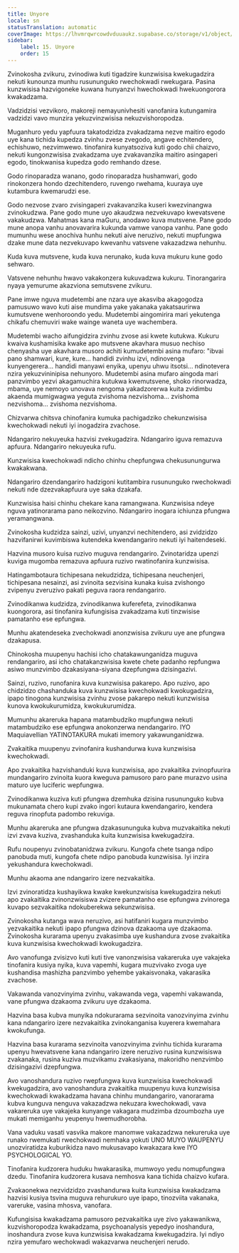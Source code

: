 ```yaml
---
title: Unyore
locale: sn
statusTranslation: automatic
coverImage: https://lhvmrqwrcowdvduuaukz.supabase.co/storage/v1/object/public/strapi-uploads/small_cover-educacion-fundamental.webp-2d51a7828a2b1309555be27f7e2a61a0.webp
sidebar:
    label: 15. Unyore
    order: 15
---
```

Zvinokosha zvikuru, zvinodiwa kuti tigadzire kunzwisisa kwekugadzira nekuti kunounza munhu rusununguko rwechokwadi rwekugara. Pasina kunzwisisa hazvigoneke kuwana hunyanzvi hwechokwadi hwekuongorora kwakadzama.

Vadzidzisi vezvikoro, makoreji nemayunivhesiti vanofanira kutungamira vadzidzi vavo munzira yekuzvinzwisisa nekuzvishoropodza.

Muganhuro yedu yapfuura takatodzidza zvakadzama nezve maitiro egodo uye kana tichida kupedza zvinhu zvese zvegodo, angave echitendero, echishuwo, nezvimwewo. tinofanira kunyatsoziva kuti godo chii chaizvo, nekuti kungonzwisisa zvakadzama uye zvakavanzika maitiro asingaperi egodo, tinokwanisa kupedza godo remhando dzese.

Godo rinoparadza wanano, godo rinoparadza hushamwari, godo rinokonzera hondo dzechitendero, ruvengo rwehama, kuuraya uye kutambura kwemarudzi ese.

Godo nezvose zvaro zvisingaperi zvakavanzika kuseri kwezvinangwa zvinokudzwa. Pane godo mune uyo akaudzwa nezvekuvapo kwevatsvene vakakudzwa. Mahatmas kana maGuru, anodawo kuva mutsvene. Pane godo mune anopa vanhu anovavarira kukunda vamwe vanopa vanhu. Pane godo mumunhu wese anochiva hunhu nekuti aive neruzivo, nekuti mupfungwa dzake mune data nezvekuvapo kwevanhu vatsvene vakazadzwa nehunhu.

Kuda kuva mutsvene, kuda kuva nerunako, kuda kuva mukuru kune godo sehwaro.

Vatsvene nehunhu hwavo vakakonzera kukuvadzwa kukuru. Tinorangarira nyaya yemurume akazviona semutsvene zvikuru.

Pane imwe nguva mudetembi ane nzara uye akasviba akagogodza pamusuwo wavo kuti aise mundima yake yakanaka yakatsaurirwa kumutsvene wenhoroondo yedu. Mudetembi aingomirira mari yekutenga chikafu chemuviri wake wainge waneta uye wachembera.

Mudetembi wacho aifungidzira zvinhu zvose asi kwete kutukwa. Kukuru kwaiva kushamisika kwake apo mutsvene akavhara musuo nechiso chenyasha uye akavhara musoro achiti kumudetembi asina mufaro: "ibvai pano shamwari, kure, kure... handidi zvinhu izvi, ndinovenga kunyengerera... handidi manyawi enyika, upenyu uhwu itsotsi... ndinotevera nzira yekuzvininipisa nehunyoro. Mudetembi asina mufaro aingoda mari panzvimbo yezvi akagamuchira kutukwa kwemutsvene, shoko rinorwadza, mbama, uye nemoyo unovava nengoma yakadzorerwa kuita zvidimbu akaenda mumigwagwa yeguta zvishoma nezvishoma... zvishoma nezvishoma... zvishoma nezvishoma.

Chizvarwa chitsva chinofanira kumuka pachigadziko chekunzwisisa kwechokwadi nekuti iyi inogadzira zvachose.

Ndangariro nekuyeuka hazvisi zvekugadzira. Ndangariro iguva remazuva apfuura. Ndangariro nekuyeuka rufu.

Kunzwisisa kwechokwadi ndicho chinhu chepfungwa chekusunungurwa kwakakwana.

Ndangariro dzendangariro hadzigoni kutitambira rusununguko rwechokwadi nekuti nde dzezvakapfuura uye saka dzakafa.

Kunzwisisa haisi chinhu chekare kana ramangwana. Kunzwisisa ndeye nguva yatinorarama pano neikozvino. Ndangariro inogara ichiunza pfungwa yeramangwana.

Zvinokosha kudzidza sainzi, uzivi, unyanzvi nechitendero, asi zvidzidzo hazvifanirwi kuvimbiswa kutendeka kwendangariro nekuti iyi haitendeseki.

Hazvina musoro kuisa ruzivo muguva rendangariro. Zvinotaridza upenzi kuviga mugomba remazuva apfuura ruzivo rwatinofanira kunzwisisa.

Hatingambotaura tichipesana nekudzidza, tichipesana neuchenjeri, tichipesana nesainzi, asi zvinoita sezvisina kunaka kuisa zvishongo zvipenyu zveruzivo pakati peguva raora rendangariro.

Zvinodikanwa kudzidza, zvinodikanwa kuferefeta, zvinodikanwa kuongorora, asi tinofanira kufungisisa zvakadzama kuti tinzwisise pamatanho ese epfungwa.

Munhu akatendeseka zvechokwadi anonzwisisa zvikuru uye ane pfungwa dzakapusa.

Chinokosha muupenyu hachisi icho chatakawunganidza muguva rendangariro, asi icho chatakanzwisisa kwete chete padanho repfungwa asiwo munzvimbo dzakasiyana-siyana dzepfungwa dzisingazivi.

Sainzi, ruzivo, runofanira kuva kunzwisisa pakarepo. Apo ruzivo, apo chidzidzo chashanduka kuva kunzwisisa kwechokwadi kwokugadzira, ipapo tinogona kunzwisisa zvinhu zvose pakarepo nekuti kunzwisisa kunova kwokukurumidza, kwokukurumidza.

Mumunhu akareruka hapana matambudziko mupfungwa nekuti matambudziko ese epfungwa anokonzerwa nendangariro. IYO Maquiavellian YATINOTAKURA mukati imemory yakawunganidzwa.

Zvakaitika muupenyu zvinofanira kushandurwa kuva kunzwisisa kwechokwadi.

Apo zvakaitika hazvishanduki kuva kunzwisisa, apo zvakaitika zvinopfuurira mundangariro zvinoita kuora kweguva pamusoro paro pane murazvo usina maturo uye luciferic wepfungwa.

Zvinodikanwa kuziva kuti pfungwa dzemhuka dzisina rusununguko kubva mukunamata chero kupi zvako ingori kutaura kwendangariro, kendera reguva rinopfuta padombo rekuviga.

Munhu akareruka ane pfungwa dzakasununguka kubva muzvakaitika nekuti izvi zvava kuziva, zvashanduka kuita kunzwisisa kwekugadzira.

Rufu noupenyu zvinobatanidzwa zvikuru. Kungofa chete tsanga ndipo panobuda muti, kungofa chete ndipo panobuda kunzwisisa. Iyi inzira yekushandura kwechokwadi.

Munhu akaoma ane ndangariro izere nezvakaitika.

Izvi zvinoratidza kushayikwa kwake kwekunzwisisa kwekugadzira nekuti apo zvakaitika zvinonzwisiswa zvizere pamatanho ese epfungwa zvinorega kuvapo sezvakaitika ndokuberekwa sekunzwisisa.

Zvinokosha kutanga wava neruzivo, asi hatifaniri kugara munzvimbo yezvakaitika nekuti ipapo pfungwa dzinova dzakaoma uye dzakaoma. Zvinokosha kurarama upenyu zvakasimba uye kushandura zvose zvakaitika kuva kunzwisisa kwechokwadi kwokugadzira.

Avo vanofunga zvisizvo kuti kuti tive vanonzwisisa vakareruka uye vakajeka tinofanira kusiya nyika, kuva vapemhi, kugara muzvivako zvoga uye kushandisa mashizha panzvimbo yehembe yakaisvonaka, vakarasika zvachose.

Vakawanda vanozvinyima zvinhu, vakawanda vega, vapemhi vakawanda, vane pfungwa dzakaoma zvikuru uye dzakaoma.

Hazvina basa kubva munyika ndokurarama sezvinoita vanozvinyima zvinhu kana ndangariro izere nezvakaitika zvinokanganisa kuyerera kwemahara kwokufunga.

Hazvina basa kurarama sezvinoita vanozvinyima zvinhu tichida kurarama upenyu hwevatsvene kana ndangariro izere neruzivo rusina kunzwisiswa zvakanaka, rusina kuziva muzvikamu zvakasiyana, makoridho nenzvimbo dzisingazivi dzepfungwa.

Avo vanoshandura ruzivo rwepfungwa kuva kunzwisisa kwechokwadi kwekugadzira, avo vanoshandura zvakaitika muupenyu kuva kunzwisisa kwechokwadi kwakadzama havana chinhu mundangariro, vanorarama kubva kunguva nenguva vakazadzwa nekuzara kwechokwadi, vava vakareruka uye vakajeka kunyange vakagara mudzimba dzoumbozha uye mukati memiganhu yeupenyu hwemudhorobha.

Vana vaduku vasati vasvika makore manomwe vakazadzwa nekureruka uye runako rwemukati rwechokwadi nemhaka yokuti UNO MUYO WAUPENYU unozviratidza kuburikidza navo mukusavapo kwakazara kwe IYO PSYCHOLOGICAL YO.

Tinofanira kudzorera huduku hwakarasika, mumwoyo yedu nomupfungwa dzedu. Tinofanira kudzorera kusava nemhosva kana tichida chaizvo kufara.

Zvakaonekwa nezvidzidzo zvashandurwa kuita kunzwisisa kwakadzama hazvisi kusiya tsvina muguva rehurukuro uye ipapo, tinozviita vakanaka, vareruke, vasina mhosva, vanofara.

Kufungisisa kwakadzama pamusoro pezvakaitika uye zivo yakawanikwa, kuzvishoropodza kwakadzama, psychoanalysis yepedyo inoshandura, inoshandura zvose kuva kunzwisisa kwakadzama kwekugadzira. Iyi ndiyo nzira yemufaro wechokwadi wakazvarwa neuchenjeri nerudo.

